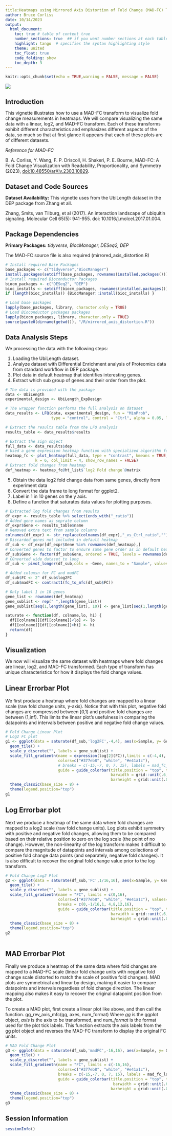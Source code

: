 ```yaml
---
title:Heatmaps using Mirrored Axis Distortion of Fold Change (MAD-FC) Transform
author: Bruce Corliss
date: 10/14/2023
output: 
  html_document:
    toc: true # table of content true
    number_sections: true  ## if you want number sections at each table header
    highlight: tango  # specifies the syntax highlighting style
    theme: united 
    toc_float: true
    code_folding: show
    toc_depth: 3  
---
```


<style type="text/css">
h1.title { font-size: 24px;}
h1 {font-size: 20px;}
</style>


```r
knitr::opts_chunk$set(echo = TRUE,warning = FALSE, message = FALSE)

```

![](media/banner.png)

# Introduction

This vignette illustrates how to use a MAD-FC transform to visualize fold change measurements in heatmaps. We will compare visualizing the same data with a linear, log2, and MAD-FC transform. Each of these transforms exhibit different characteristics and emphasizes different aspects of the data, so much so that at first glance it appears that each of these plots are of different datasets.


_Reference for MAD-FC_

B. A. Corliss, Y. Wang, F. P. Driscoll, H. Shakeri, P. E. Bourne, MAD-FC: A Fold Change Visualization with Readability, Proportionality, and Symmetry (2023), [doi:10.48550/arXiv.2303.10829](doi:10.48550/arXiv.2303.10829).

# Dataset and Code Sources

__Dataset Availability:__ This vignette uses from the UbiLength dataset in the DEP package from Zhang et all.

Zhang, Smits, van Tilburg, et al (2017). An interaction landscape of ubiquitin signaling. Molecular Cell 65(5): 941-955. doi: 10.1016/j.molcel.2017.01.004.

# Package Dependencies
__Primary Packages:__ *tidyverse, BiocManager, DESeq2, DEP*

The MAD-FC source file is also required (mirrored_axis_distortion.R)


```r
# Install required Base Packages
base_packages <- c("tidyverse","BiocManager")
install.packages(setdiff(base_packages, rownames(installed.packages())))  
# Install required Bioconductor Packages
biocm_packages <- c("DESeq2", "DEP")
bioc_installs <- setdiff(biocm_packages, rownames(installed.packages()))
if (length(bioc_installs)) {BiocManager::install(bioc_installs) }

# Load base packages
lapply(base_packages, library, character.only = TRUE)
# Load Bioconductor packages packages
lapply(biocm_packages, library, character.only = TRUE)
source(paste0(dirname(getwd()), "/R/mirrored_axis_distortion.R"))
```
  
# Data Analysis Steps

We processing the data with the following steps:

1. Loading the UbiLength dataset.
2. Analyze dataset with Differential Enrichment analysis of Proteomics data from standard workflow in DEP package.
3. Plot data in default heatmap that identifies interesting genes.
4. Extract which sub group of genes and their order from the plot.


```r
# The data is provided with the package 
data <- UbiLength
experimental_design <- UbiLength_ExpDesign

# The wrapper function performs the full analysis on dataset
data_results <- LFQ(data, experimental_design, fun = "MinProb", 
                    type = "control", control = "Ctrl", alpha = 0.05, lfc = 1)

# Extract the results table from the LFQ analysis
results_table <- data_results$results

# Extract the sign object
full_data <- data_results$dep
# Used a gene expression heatmap function with specialized algorithm for visualizing most interesting genes.
heatmap_fc <- plot_heatmap(full_data, type = "contrast", kmeans = TRUE,
             k = 6, col_limit = 4, show_row_names = FALSE)
# Extract fold changes from heatmap
def_heatmap <- heatmap_fc@ht_list$`log2 Fold change`@matrix

```


5. Obtain the data log2 fold change data from same genes, directly from experiment data
7. Convert the data frame to long format for ggplot2.
8. Label in 1 in 10 genes on the y axis.
9. Define a function that saturates data values for plotting purposes.

```r
# Extracted log fold changes from results
df_expr <- results_table %>% select(ends_with("_ratio"))
# Added gene names as seprate column
df_expr$Gene <- results_table$name
# Removed extra text from sample columns
colnames(df_expr) <- str_replace(colnames(df_expr),"_vs_Ctrl_ratio","")
# Discarded genes not included in default heatmap
df_sub <- df_expr[df_expr$Gene %in% rownames(def_heatmap),]
# Converted genes to factor to ensure same gene order as in default heatmap
df_sub$Gene <- factor(df_sub$Gene, ordered = TRUE, levels = rownames(def_heatmap))
# COnverted wide dataset to long
df_sub <- pivot_longer(df_sub,cols = -Gene, names_to = "Sample", values_to = "log2FC")

# Added columsn for FC and madFC
df_sub$FC <- 2^ df_sub$log2FC
df_sub$madFC <- contract1(fc_to_mfc(df_sub$FC))

# Only label 1 in 10 genes
gene_list <- rownames(def_heatmap)
gene_sublist <- rep(" ",length(gene_list))
gene_sublist[seq(1,length(gene_list), 10)] <- gene_list[seq(1,length(gene_list), 10)]

saturate <- function(df, colname,lo, hi) {
  df[[colname]][df[[colname]]<lo] <- lo
  df[[colname]][df[[colname]]>hi] <- hi
  return(df)
}

```
  

# Visualization
  
  
We now will visualize the same dataset with heatmaps where fold changes are linear, log2, and MAD-FC transformed. Each type of transform has unique characteristics for how it displays the fold change values.

## Linear Errorbar Plot

We first produce a heatmap where fold changes are mapped to a linear scale (raw fold change units, y-axis). Notice that with this plot, negative fold changes are compressed between [0,1) and positive fold changes are between (1,inf). This limits the linear plot's usefulness in comparing the datapoints and intervals between positive and negative fold change values.

```r
# Fold Change Linear Plot
# Log2 FC plot
g1 <- ggplot(data = saturate(df_sub,'log2FC',-4,4), aes(x=Sample, y= Gene, fill = log2FC)) + 
  geom_tile() +
  scale_y_discrete("", labels = gene_sublist) +
  scale_fill_gradientn(name = expression(log[2](FC)),limits = c(-4,4),
                       colors=c("#377eb8", "white", "#e41a1c"),
                       # breaks = c(-15,-7, 0, 7, 15), labels = mad_fc_labeller,
                       guide = guide_colorbar(title.position = "top", title.hjust = 0.5,
                                              barwidth = grid::unit(.6, "npc"),
                                              barheight = grid::unit(.025, "npc")),) +
  theme_classic(base_size = 8) +
  theme(legend.position="top")
g1
```
  
## Log Errorbar plot

Next we produce a heatmap of the same data where fold changes are mapped to a log2 scale (raw fold change units). Log plots exhibit symmetry with positive and negative fold changes, allowing them to be compared based on their relative position to zero on the log scale (the point of no change). However, the non-linearity of the log transform makes it difficult to compare the magnitude of datapoints and intervals among collections of positive fold change data points (and separately, negative fold changes). It is also difficult to recover the original fold change value prior to the log transform.

```r
# Fold Change Log2 Plot
g2 <- ggplot(data = saturate(df_sub,'FC',1/16,16), aes(x=Sample, y= Gene, fill = FC)) + 
  geom_tile() +
  scale_y_discrete("", labels = gene_sublist) + 
  scale_fill_gradientn(name = "FC", limits = c(0,16),
                       colors=c("#377eb8", "white", "#e41a1c"), values=c(0, .75/16, 1.25/16, 1),
                       breaks = c(0,-1/16,1, 4,8,12,16),
                       guide = guide_colorbar(title.position = "top", title.hjust = 0.5,
                                              barwidth = grid::unit(.6, "npc"),
                                              barheight = grid::unit(.025, "npc")),) +
  theme_classic(base_size = 8) +
  theme(legend.position="top")
g2
 
```
  
## MAD Errorbar Plot
Finally we produce a heatmap of the same data where fold changes are mapped to a MAD-FC scale (linear fold change units with negative fold change scale distorted to match the scale of positive fold changes). MAD plots are symmetrical and linear by design, making it easier to compare datapoints and intervals regardless of fold change direction. The linear mapping also makes it easy to recover the original datapoint position from the plot.

To create a MAD plot, first create a linear plot like above, and then call the function.
gg_rev_axis_mfc(gg, axes, num_format)
Where _gg_ is the ggplot object, _axis_ is the axis to be transformed, and _num_format_ is the format used for the plot tick labels.
This function extracts the axis labels from the gg plot object and reverses the MAD-FC transform to display the original FC units.

```r
# MAD Fold Change Plot
g3 <- ggplot(data = saturate(df_sub,'madFC',-16,16), aes(x=Sample, y= Gene, fill = madFC)) + 
  geom_tile() +
  scale_y_discrete("", labels = gene_sublist) + 
  scale_fill_gradientn(name = "FC", limits = c(-16,16), 
                       colors=c("#377eb8", "white", "#e41a1c"),
                       breaks = c(-15,-7, 0, 7, 15), labels = mad_fc_labeller,
                       guide = guide_colorbar(title.position = "top", title.hjust = 0.5,
                                               barwidth = grid::unit(.6, "npc"), 
                                              barheight = grid::unit(.025, "npc")),) +
  theme_classic(base_size = 8) +
  theme(legend.position="top")
g3

```




# Session Information

```r
sessionInfo()
```
